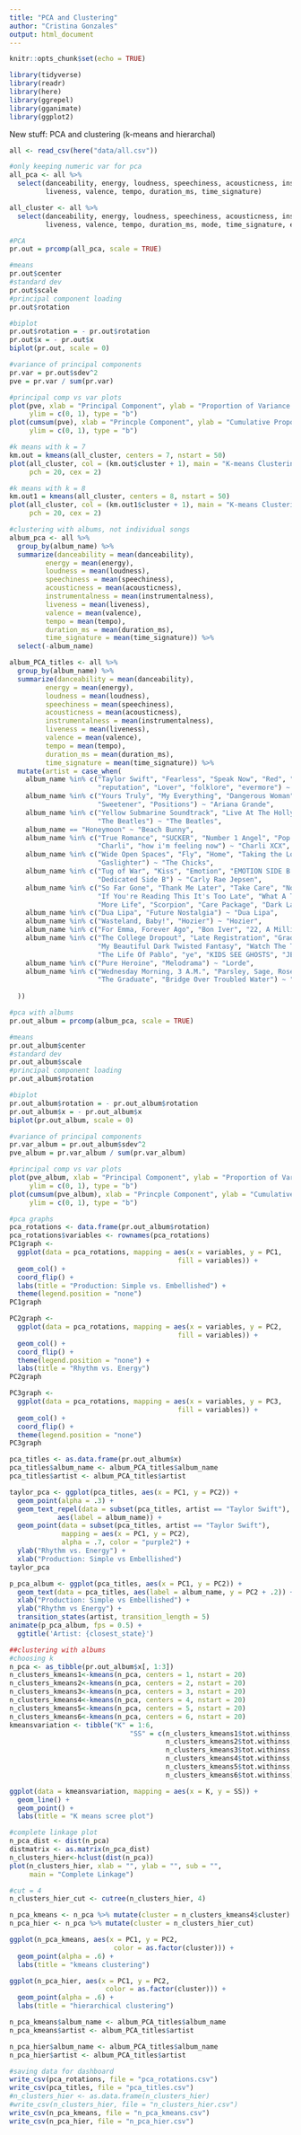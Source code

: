 ```yaml
---
title: "PCA and Clustering"
author: "Cristina Gonzales"
output: html_document
---
```


```r
knitr::opts_chunk$set(echo = TRUE)
```

```r
library(tidyverse)
library(readr)
library(here)
library(ggrepel)
library(gganimate)
library(ggplot2)
```

New stuff: PCA and clustering (k-means and hierarchal)

```r
all <- read_csv(here("data/all.csv")) 

#only keeping numeric var for pca
all_pca <- all %>%
  select(danceability, energy, loudness, speechiness, acousticness, instrumentalness,
         liveness, valence, tempo, duration_ms, time_signature)

all_cluster <- all %>%
  select(danceability, energy, loudness, speechiness, acousticness, instrumentalness,
         liveness, valence, tempo, duration_ms, mode, time_signature, explicit)
```

```r
#PCA
pr.out = prcomp(all_pca, scale = TRUE)

#means
pr.out$center
#standard dev
pr.out$scale
#principal component loading
pr.out$rotation

#biplot
pr.out$rotation = - pr.out$rotation
pr.out$x = - pr.out$x
biplot(pr.out, scale = 0)

#variance of principal components
pr.var = pr.out$sdev^2
pve = pr.var / sum(pr.var)

#principal comp vs var plots
plot(pve, xlab = "Principal Component", ylab = "Proportion of Variance Explained",
     ylim = c(0, 1), type = "b")
plot(cumsum(pve), xlab = "Princple Component", ylab = "Cumulative Proportion of Variance Explained",
     ylim = c(0, 1), type = "b")
```

```r
#k means with k = 7
km.out = kmeans(all_cluster, centers = 7, nstart = 50)
plot(all_cluster, col = (km.out$cluster + 1), main = "K-means Clustering Results With K=7",
     pch = 20, cex = 2)

#k means with k = 8
km.out1 = kmeans(all_cluster, centers = 8, nstart = 50)
plot(all_cluster, col = (km.out1$cluster + 1), main = "K-means Clustering Results With K=7",
     pch = 20, cex = 2)
```

```r
#clustering with albums, not individual songs
album_pca <- all %>%
  group_by(album_name) %>%
  summarize(danceability = mean(danceability),
         energy = mean(energy),
         loudness = mean(loudness), 
         speechiness = mean(speechiness), 
         acousticness = mean(acousticness), 
         instrumentalness = mean(instrumentalness),
         liveness = mean(liveness), 
         valence = mean(valence), 
         tempo = mean(tempo), 
         duration_ms = mean(duration_ms), 
         time_signature = mean(time_signature)) %>%
  select(-album_name)

album_PCA_titles <- all %>%
  group_by(album_name) %>%
  summarize(danceability = mean(danceability),
         energy = mean(energy),
         loudness = mean(loudness), 
         speechiness = mean(speechiness), 
         acousticness = mean(acousticness), 
         instrumentalness = mean(instrumentalness),
         liveness = mean(liveness), 
         valence = mean(valence), 
         tempo = mean(tempo), 
         duration_ms = mean(duration_ms), 
         time_signature = mean(time_signature)) %>%
  mutate(artist = case_when(
    album_name %in% c("Taylor Swift", "Fearless", "Speak Now", "Red", "1989",
                      "reputation", "Lover", "folklore", "evermore") ~ "Taylor Swift",
    album_name %in% c("Yours Truly", "My Everything", "Dangerous Woman", "thank u, next",
                      "Sweetener", "Positions") ~ "Ariana Grande",
    album_name %in% c("Yellow Submarine Soundtrack", "Live At The Hollywood Bowl", 
                      "The Beatles") ~ "The Beatles",
    album_name == "Honeymoon" ~ "Beach Bunny",
    album_name %in% c("True Romance", "SUCKER", "Number 1 Angel", "Pop 2",
                      "Charli", "how i'm feeling now") ~ "Charli XCX",
    album_name %in% c("Wide Open Spaces", "Fly", "Home", "Taking the Long Way",
                      "Gaslighter") ~ "The Chicks",
    album_name %in% c("Tug of War", "Kiss", "Emotion", "EMOTION SIDE B +", "Dedicated",
                      "Dedicated Side B") ~ "Carly Rae Jepsen",
    album_name %in% c("So Far Gone", "Thank Me Later", "Take Care", "Nothing Was The Same",
                      "If You're Reading This It's Too Late", "What A Time To Be Alive", "Views",
                      "More Life", "Scorpion", "Care Package", "Dark Lane Demo Tapes") ~ "Drake",
    album_name %in% c("Dua Lipa", "Future Nostalgia") ~ "Dua Lipa",
    album_name %in% c("Wasteland, Baby!", "Hozier") ~ "Hozier",
    album_name %in% c("For Emma, Forever Ago", "Bon Iver", "22, A Million", "i,i") ~ "Bon Iver",
    album_name %in% c("The College Dropout", "Late Registration", "Graduation", "808s & Heartbreak",
                      "My Beautiful Dark Twisted Fantasy", "Watch The Throne", "Yeezus",
                      "The Life Of Pablo", "ye", "KIDS SEE GHOSTS", "JESUS IS KING") ~ "Kanye",
    album_name %in% c("Pure Heroine", "Melodrama") ~ "Lorde",
    album_name %in% c("Wednesday Morning, 3 A.M.", "Parsley, Sage, Rosemary And Thyme", "Bookends",
                      "The Graduate", "Bridge Over Troubled Water") ~ "Simon & Garfunkel"
    
  ))

```

```r
#pca with albums
pr.out_album = prcomp(album_pca, scale = TRUE)

#means
pr.out_album$center
#standard dev
pr.out_album$scale
#principal component loading
pr.out_album$rotation

#biplot
pr.out_album$rotation = - pr.out_album$rotation
pr.out_album$x = - pr.out_album$x
biplot(pr.out_album, scale = 0)

#variance of principal components
pr.var_album = pr.out_album$sdev^2
pve_album = pr.var_album / sum(pr.var_album)

#principal comp vs var plots
plot(pve_album, xlab = "Principal Component", ylab = "Proportion of Variance Explained",
     ylim = c(0, 1), type = "b")
plot(cumsum(pve_album), xlab = "Princple Component", ylab = "Cumulative Proportion of Variance Explained",
     ylim = c(0, 1), type = "b")

#pca graphs
pca_rotations <- data.frame(pr.out_album$rotation)
pca_rotations$variables <- rownames(pca_rotations)
PC1graph <- 
  ggplot(data = pca_rotations, mapping = aes(x = variables, y = PC1, 
                                          fill = variables)) +
  geom_col() +
  coord_flip() +
  labs(title = "Production: Simple vs. Embellished") +
  theme(legend.position = "none")
PC1graph

PC2graph <- 
  ggplot(data = pca_rotations, mapping = aes(x = variables, y = PC2, 
                                          fill = variables)) +
  geom_col() +
  coord_flip() +
  theme(legend.position = "none") +
  labs(title = "Rhythm vs. Energy")
PC2graph

PC3graph <- 
  ggplot(data = pca_rotations, mapping = aes(x = variables, y = PC3, 
                                          fill = variables)) +
  geom_col() +
  coord_flip() +
  theme(legend.position = "none")
PC3graph

pca_titles <- as.data.frame(pr.out_album$x)
pca_titles$album_name <- album_PCA_titles$album_name
pca_titles$artist <- album_PCA_titles$artist

taylor_pca <- ggplot(pca_titles, aes(x = PC1, y = PC2)) +
  geom_point(alpha = .3) +
  geom_text_repel(data = subset(pca_titles, artist == "Taylor Swift"),
            aes(label = album_name)) +
  geom_point(data = subset(pca_titles, artist == "Taylor Swift"), 
             mapping = aes(x = PC1, y = PC2),
             alpha = .7, color = "purple2") +
  ylab("Rhythm vs. Energy") +
  xlab("Production: Simple vs Embellished")
taylor_pca

p_pca_album <- ggplot(pca_titles, aes(x = PC1, y = PC2)) +
  geom_text(data = pca_titles, aes(label = album_name, y = PC2 + .2)) +
  xlab("Production: Simple vs Embellished") +
  ylab("Rhythm vs Energy") +
  transition_states(artist, transition_length = 5)
animate(p_pca_album, fps = 0.5) + 
  ggtitle('Artist: {closest_state}')
```

```r
##clustering with albums
#choosing k
n_pca <- as_tibble(pr.out_album$x[, 1:3])
n_clusters_kmeans1<-kmeans(n_pca, centers = 1, nstart = 20)
n_clusters_kmeans2<-kmeans(n_pca, centers = 2, nstart = 20)
n_clusters_kmeans3<-kmeans(n_pca, centers = 3, nstart = 20)
n_clusters_kmeans4<-kmeans(n_pca, centers = 4, nstart = 20)
n_clusters_kmeans5<-kmeans(n_pca, centers = 5, nstart = 20)
n_clusters_kmeans6<-kmeans(n_pca, centers = 6, nstart = 20)
kmeansvariation <- tibble("K" = 1:6,
                              "SS" = c(n_clusters_kmeans1$tot.withinss,
                                       n_clusters_kmeans2$tot.withinss,
                                       n_clusters_kmeans3$tot.withinss,
                                       n_clusters_kmeans4$tot.withinss,
                                       n_clusters_kmeans5$tot.withinss,
                                       n_clusters_kmeans6$tot.withinss))

ggplot(data = kmeansvariation, mapping = aes(x = K, y = SS)) +
  geom_line() +
  geom_point() +
  labs(title = "K means scree plot")

#complete linkage plot
n_pca_dist <- dist(n_pca)
distmatrix <- as.matrix(n_pca_dist)
n_clusters_hier<-hclust(dist(n_pca))
plot(n_clusters_hier, xlab = "", ylab = "", sub = "", 
     main = "Complete Linkage")

#cut = 4
n_clusters_hier_cut <- cutree(n_clusters_hier, 4)

n_pca_kmeans <- n_pca %>% mutate(cluster = n_clusters_kmeans4$cluster)
n_pca_hier <- n_pca %>% mutate(cluster = n_clusters_hier_cut)

ggplot(n_pca_kmeans, aes(x = PC1, y = PC2,
                          color = as.factor(cluster))) + 
  geom_point(alpha = .6) +
  labs(title = "kmeans clustering")

ggplot(n_pca_hier, aes(x = PC1, y = PC2, 
                        color = as.factor(cluster))) +
  geom_point(alpha = .6) +
  labs(title = "hierarchical clustering")
```

```r
n_pca_kmeans$album_name <- album_PCA_titles$album_name
n_pca_kmeans$artist <- album_PCA_titles$artist

n_pca_hier$album_name <- album_PCA_titles$album_name
n_pca_hier$artist <- album_PCA_titles$artist
```


```r
#saving data for dashboard
write_csv(pca_rotations, file = "pca_rotations.csv")
write_csv(pca_titles, file = "pca_titles.csv")
#n_clusters_hier <- as.data.frame(n_clusters_hier)
#write_csv(n_clusters_hier, file = "n_clusters_hier.csv")
write_csv(n_pca_kmeans, file = "n_pca_kmeans.csv")
write_csv(n_pca_hier, file = "n_pca_hier.csv")
```

